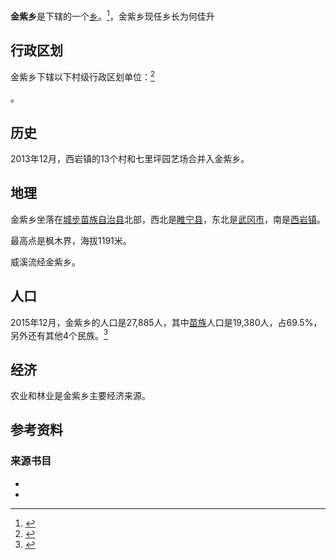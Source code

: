{{中国乡级行政区
| 行政区全称           = 金紫乡
| 景观照片文件名       = 
| 景观照片描述         = 
| 汉语拼音             = Jīnzǐ Xiāng
| 旧称                 = 
| 地名出处             = 
| 位置图文件名         = 
| 位置图描述           = 
| 自定义图片           = {{Location map
 |China Hunan
 |lat_deg=26|lat_min=39|lat_sec=22
 |lon_deg=110|lon_min=27|lon_sec=55
 |caption=在湖南省的位置。
 |position=right
 |float=center
}}
{{Infobox mapframe|zoom=10|type=point|frame-width=250}}
| 上级行政区           = [[城步苗族自治县|城步苗族自治县]]
| 行政区类别           = 
| 行政区划代码         = 
| 行政区划             = 
| 村委会               = 13
| 居委会               = 1
| 建置时间             = 
| 政府驻地             = 
| 毗邻行政区           = 
| 地理坐标             = {{coord|26|39|22|N|110|27|55|E|display=it}}
| 总面积               = 69
| 总人口               = 27,885
| 总人口年份           = 
| 户籍人口             = 
| 户籍人口年份         = 
| 常住人口             = 
| 常住人口年份         = 
| 人口密度             = <!-- 需手动填写单位 -->
| GDP                  = 
| GDP年份              = 
| 邮政编码             = 422504
| 电话区号             = 739
| 官方网站             = 
| 网站名称             = 
}}
'''金紫乡'''是{{PRC admin/fullname|43/05/29/206/000|3}}下辖的一个[[乡_(中华人民共和国)|乡]]。<ref>{{PRC admin/ref sgc|{{PRC admin/parent|43/05/29/206/000}}}}</ref>，金紫乡现任乡长为何佳升

== 行政区划 ==
金紫乡下辖以下村级行政区划单位：<ref>{{PRC admin/ref sgc|43/05/29/206/000}}</ref>

{{PRC admin/children|43/05/29/206/000}}。

==历史==
2013年12月，西岩镇的13个村和七里坪园艺场合并入金紫乡。

==地理==
金紫乡坐落在[[城步苗族自治县|城步苗族自治县]]北部，西北是[[睢宁县|睢宁县]]，东北是[[武冈市|武冈市]]，南是[[西岩镇|西岩镇]]。{{sfn|张红|2018|p=80}}

最高点是枫木界，海拔1191米。{{sfn|吴艺珍|2009|p=1}}

威溪流经金紫乡。{{sfn|吴艺珍|2009|p=1}}

==人口==
2015年12月，金紫乡的人口是27,885人，其中[[苗族|苗族]]人口是19,380人，占69.5%，另外还有其他4个民族。<ref name="celery">{{cite news |title=行政区划 |url=https://web.archive.org/web/20190326020438/http://www.chengbu.gov.cn/chengbu/zjcb/xzqh/default.htm |accessdate=2021-10-09 |work=城步苗族自治县 |date=2017}}</ref>

==经济==
农业和林业是金紫乡主要经济来源。

== 参考资料 ==
{{reflist}}

===来源书目===
*{{cite book |editor=吴艺珍 |title=《城步苗族自治县概况》 |year=2009 |publisher=民族出版社 |location=北京市 |isbn=978-7-105-08659-7 |ref=harv}}
*{{cite book |author1=张红 |title=《中国分省系列地图册：湖南》 |year=2018 |publisher=北京市西城区 |location=中国地图出版社 |isbn=978-7-5031-8949-4 |ref=harv}}

{{湖南行政区划小作品}}
{{DEFAULTSORT:Jin金紫乡}}
{{PRC admin/navcat|43/05/29/206/000}}
